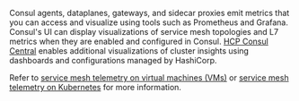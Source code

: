 Consul agents, dataplanes, gateways, and sidecar proxies emit metrics that you can access and visualize using tools such as Prometheus and Grafana. Consul's UI can display visualizations of service mesh topologies and L7 metrics when they are enabled and configured in Consul. [HCP Consul Central](/hcp/docs/consul/concepts/central) enables additional visualizations of cluster insights using dashboards and configurations managed by HashiCorp.

Refer to [service mesh telemetry on virtual machines (VMs)](/consul/docs/observe/telemetry/vms) or [service mesh telemetry on Kubernetes](/consul/docs/observe/telemetry/k8s) for more information.